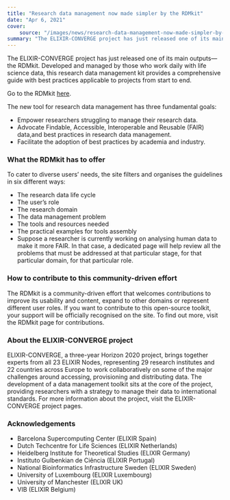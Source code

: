 ```yaml
---
title: "Research data management now made simpler by the RDMkit"
date: "Apr 6, 2021"
cover:
    source: "/images/news/research-data-management-now-made-simpler-by-the-rdmkit/cover.png"
summary: "The ELIXIR-CONVERGE project has just released one of its main outputs — the RDMkit. Developed and managed by those who work daily with life science data, this research data management kit provides a comprehensive guide with best practices applicable to projects from start to end.Go to the RDMkithere"
---
```


The ELIXIR-CONVERGE project has just released one of its main outputs—the RDMkit. Developed and managed by those who work daily with life science data, this research data management kit provides a comprehensive guide with best practices applicable to projects from start to end.

Go to the RDMkit [here](https://rdmkit.elixir-europe.org).

The new tool for research data management has three fundamental goals:

- Empower researchers struggling to manage their research data.
- Advocate Findable, Accessible, Interoperable and Reusable (FAIR) data,and best practices in research data management.
- Facilitate the adoption of best practices by academia and industry.

### What the RDMkit has to offer

To cater to diverse users’ needs, the site filters and organises the guidelines in six different ways:

- The research data life cycle
- The user’s role
- The research domain
- The data management problem
- The tools and resources needed
- The practical examples for tools assembly
- Suppose a researcher is currently working on analysing human data to make it more FAIR. In that case, a dedicated page will help review all the problems that must be addressed at that particular stage, for that particular domain, for that particular role.

### How to contribute to this community-driven effort

The RDMkit is a community-driven effort that welcomes contributions to improve its usability and content, expand to other domains or represent different user roles. If you want to contribute to this open-source toolkit, your support will be officially recognised on the site. To find out more, visit the RDMkit page for contributions.

### About the ELIXIR-CONVERGE project

ELIXIR-CONVERGE, a three-year Horizon 2020 project, brings together experts from all 23 ELIXIR Nodes, representing 29 research institutes and 22 countries across Europe to work collaboratively on some of the major challenges around accessing, provisioning and distributing data. The development of a data management toolkit sits at the core of the project, providing researchers with a strategy to manage their data to international standards. For more information about the project, visit the ELIXIR-CONVERGE project pages.

### Acknowledgements

- Barcelona Supercomputing Center (ELIXIR Spain)
- Dutch Techcentre for Life Sciences (ELIXIR Netherlands)
- Heidelberg Institute for Theoretical Studies (ELIXIR Germany)
- Instituto Gulbenkian de Ciência (ELIXIR Portugal)
- National Bioinformatics Infrastructure Sweden (ELIXIR Sweden)
- University of Luxembourg (ELIXIR Luxembourg)
- University of Manchester (ELIXIR UK)
- VIB (ELIXIR Belgium)
